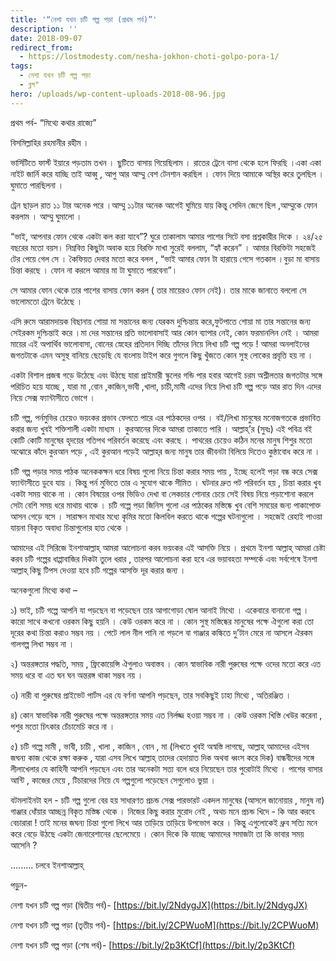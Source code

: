```yaml
---
title: '“নেশা যখন চটি গল্প পড়া (প্রথম পর্ব)”'
description: ''
date: 2018-09-07
redirect_from:
  - https://lostmodesty.com/nesha-jokhon-choti-golpo-pora-1/
tags:
  - নেশা যখন চটি গল্প পড়া
  - ব্লগ"
hero: /uploads/wp-content-uploads-2018-08-96.jpg
---
```


প্রথম পর্ব- “মিথ্যে কথার রাজ্যে”

বিসমিল্লাহির রহমানীর রহীম ।

ভার্সিটিতে ফার্স্ট ইয়ারে পড়তাম তখন । ছুটিতে বাসায় গিয়েছিলাম । রাতের ট্রেনে বাসা থেকে হলে ফিরছি ।একা একা নাইট জার্নি করে যাচ্ছি তাই আব্বু , আপু আর আম্মু বেশ টেনশান করছিল । ফোন দিয়ে আমাকে অস্থির করে তুলছিল । ঘুমাতে পারছিলনা ।

ট্রেন ছাড়ল রাত ১১ টার অনেক পরে ।আম্মু ১১টার অনেক আগেই ঘুমিয়ে যায় কিন্তু সেদিন জেগে ছিল ,আম্মুকে ফোন করলাম । আম্মু ঘুমালো ।

“ভাই, আপনার ফোন থেকে একটা কল করা যাবে”? ঘুরে তাকালাম আমার পাশের সিটে বসা প্রশ্নকারীর দিকে । ২৪/২৫ বছরের মতো বয়স। নিম্নবিত্ত কিছুটা অবাক হয়ে বিরক্তি মাখা সুরেই বললাম, “হ্যাঁ করেন” । আমার বিরক্তিটা সহজেই টের পেয়ে গেল সে । কৈফিয়ত দেবার মতো করে বলল , “ভাই আমার ফোন টা হারায়ে গেসে গতকাল ।বুড়া মা বাসায় চিন্তা করছে । ফোন না করলে আমার মা টা ঘুমাতে পারবেনা”।

সে আমার ফোন থেকে তার পাশের বাসায় ফোন করল ( তার মায়েরও ফোন নেই)। তার মাকে জানাতে বললো সে ভালোমতো ট্রেনে উঠেছে ।

এসি রুমে আরামদায়ক বিছানায় শোয়া মা সন্তানের জন্য যেরকম দুশ্চিন্তায় করে,ফুটপাতে শোয়া মা তার সন্তানের জন্য সেইরকম দুশ্চিন্তাই করে ।মা দের সন্তানের প্রতি ভালোবাসাই আর কোন ব্যাপার নেই, কোন ফরমানলিন নেই । আমরা মায়ের এই অপার্থিব ভালোবাসা, বোনের স্নেহের প্রতিদান দিচ্ছি তাঁদের নিয়ে লিখা চটি গল্প পড়ে ! আমরা অনলাইনের জগতটাকে এমন অসুস্থ বানিয়ে ছেড়েছি যে বাংলায় টাইপ করে গুগলে কিছু খুঁজতে কোন সুস্থ লোকের প্রবৃত্তি হয় না ।

একটা বিশাল প্রজন্ম গড়ে উঠেছে এবং উঠছে যারা প্রাইমারী স্কুলের গন্ডি পার হবার আগেই চরম অশ্লীলতার জগতটার সঙ্গে পরিচিত হয়ে যাচ্ছে , যারা মা ,বোন ,কাজিন,ভাবী ,খালা, চাচী,মামী এদের নিয়ে লিখা চটি গল্প পড়ে আর রাত দিন এদের নিয়ে সেক্স ফ্যান্টাসীতে ভোগে ।

চটি গল্প, পর্নমুভির চেয়েও ভয়ংকর প্রভাব ফেলতে পারে এর পাঠকদের ওপর । বই/লিখা মানুষের মনোজগতকে প্রভাবিত করার জন্য খুবই শক্তিশালী একটা মাধ্যম । কুরআনের দিকে আমরা তাকাতে পারি । আল্লাহ্‌’র (সুবঃ) এই পবিত্র বই কোটি কোটি মানুষের হৃদয়ের গতিপথ পরিবর্তন করেছে এবং করছে । পাথরের চেয়েও কঠিন মনের মানুষ শিশুর মতো অঝোরে কাঁদে কুরআন পড়ে , এই কুরআন পড়েই আল্লাহ্‌র জন্য মানুষ তার জীবনটা বিলিয়ে দিতেও কুন্ঠাবোধ করে না ।

চটি গল্প পড়ার সময় পাঠক অনেককক্ষন ধরে বিষয় গুলো নিয়ে চিন্তা করার সময় পায় , ইচ্ছে হলেই পড়া বন্ধ করে সেক্স ফ্যান্টাসীতে ডুবে যায় । কিন্তু পর্ন মুভিতে তার এ সুযোগ থাকে সীমিত । ঘটনার দ্রুত পট পরিবর্তন হয় , চিন্তা করার খুব একটা সময় থাকে না । কোন বিষয়ের ওপর ভিডিও দেখা বা লেকচার শোনার চেয়ে সেই বিষয় নিয়ে পড়াশোনা করলে সেটা বেশি সময় ধরে মাথায় থাকে । চটি গল্পে পড়া জিনিস গুলো এর পাঠকের মস্তিষ্কে খুব বেশি সময়ের জন্য পাকাপোক্ত আসন গেড়ে বসে । সারাক্ষন মাথার মধ্যে কৃমির মতো কিলবিল করতে থাকে গল্পের ঘটনাগুলো । সহজেই রেহাই পাওয়া যায়না বিকৃত অবাধ্য চিন্তাগুলোর হাত থেকে ।

আমাদের এই সিরিজে ইনশাআল্লাহ্‌ আমরা আলোচনা করব ভয়ংকর এই আসক্তি নিয়ে । প্রথমে ইনশা আল্লাহ্‌ আমরা চেষ্টা করব চটি গল্পের ধাপ্পাবাজির দিকটা তুলে ধরার , তারপর আলোচনা করা হবে এর ভয়াবহতা সম্পর্কে এবং সর্বশেষে ইনশা আল্লাহ্‌ কিছু টিপস দেওয়া হবে চটি গল্পের আসক্তি দূর করার জন্য ।

অনেকগুলো মিথ্যে কথা –

১) ভাই, চটি গল্পে আপনি যা পড়ছেন বা পড়েছেন তার আগাগোড়া ষোল আনাই মিথ্যে । একেবারে বানানো গল্প । কারো সাথে কখনো ওরকম কিছু হয়নি । কেউ ওরকম করে না । কোন সুস্থ মস্তিষ্কের মানুষের পক্ষে ঐগুলো করা তো দূরের কথা চিন্তা করাও সম্ভব নয় । পেটে লাল নীল পানি না পড়লে বা গাঞ্জার কল্কিতে দু’টান মেরে না আসলে ঐরকম গালগল্প লিখা সম্ভব না ।

২) অন্তরঙ্গতার পদ্ধতি, সময় , ফ্রিকোয়েন্সি ঐগুলাও অবাস্তব । কোন স্বাভাবিক নারী পুরুষের পক্ষে ওদের মতো করে এত সময় ধরে বা এত ঘন ঘন অন্তরঙ্গ থাকা সম্ভব নয় ।

৩) নারী বা পুরুষের প্রাইভেট পার্টস এর যে বর্ণনা আপনি পড়ছেন, তার সবকিছুই ঢাহা মিথ্যে , অতিরঞ্জিত ।

৪) কোন স্বাভাবিক নারী পুরুষের পক্ষে অন্তরঙ্গতার সময় এত নির্লজ্জ হওয়া সম্ভব না । কেউ ওরকম খিস্তি খেউর করেনা , পশুর মতো চিৎকার চেঁচামেচি করে না ।

৫) চটি গল্পে মামী , ভাবী, চাচী , খালা , কাজিন , বোন , মা (লিখতে খুবই অস্বস্তি লাগছে, আল্লাহ্‌ আমাদের এইসব জঘন্য কাজ থেকে রক্ষা করুক , যারা এসব লিখে আল্লাহ্‌ তাদের হেদায়াত দিক অথবা ধ্বংস করে দিক) বান্ধবীদের সঙ্গে লীলাখেলার যে কাহিনী আপনি পড়ছেন এবং তার অনেকটা সত্য বলে ধরে নিয়েছেন তার পুরোটাই মিথ্যে । পাশের বাসার আন্টি , কাজের মেয়ে , টিচারদের নিয়ে যে গল্পগুলো পড়েছেন সেগুলোও ভুয়া ।

বটমলাইনটা হল - চটি গল্প গুলো বের হয় সাধারণত প্রচন্ড সেক্স পারভারট একদল মানুষের (আসলে জানোয়ার , মানুষ না) গাঞ্জার ধোঁয়ার আচ্ছন্ন বিকৃত মস্তিষ্ক থেকে । নিজের কিছু করার মুরোদ নেই , অথচ মনে প্রচন্ড খিদে - কি আর করবে বেচারারা ! তাই মনের জঘন্য চিন্তা গুলো লিখে আর তাড়িয়ে তাড়িয়ে উপভোগ করে । কিন্তু এগুলোকেই ধ্রুব সত্যি মনে করে বেড়ে উঠছে একটা জেনারেশানের ছেলেমেয়ে । কোন দিকে কি যাচ্ছে আমাদের সমাজটা তা কি ভাবার সময় আসেনি ?

......... চলবে ইনশাআল্লাহ্‌

পড়ুন-

নেশা যখন চটি গল্প পড়া (দ্বিতীয় পর্ব)- [https://bit.ly/2NdygJX](https://bit.ly/2NdygJX)

নেশা যখন চটি গল্প পড়া (তৃতীয় পর্ব)- [https://bit.ly/2CPWuoM](https://bit.ly/2CPWuoM)

নেশা যখন চটি গল্প পড়া (শেষ পর্ব)- [https://bit.ly/2p3KtCf](https://bit.ly/2p3KtCf)
